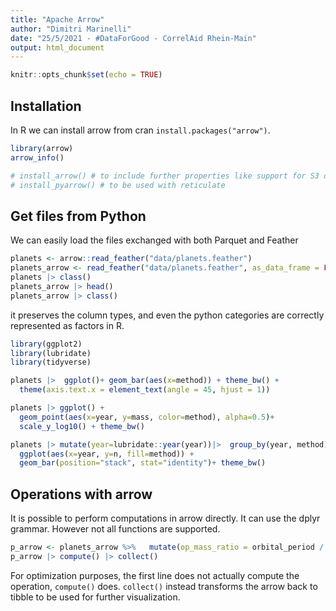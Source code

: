 ```yaml
---
title: "Apache Arrow"
author: "Dimitri Marinelli"
date: "25/5/2021 - #DataForGood - CorrelAid Rhein-Main"
output: html_document
---
```


```r
knitr::opts_chunk$set(echo = TRUE)
```

## Installation
In R we can install arrow from cran `install.packages("arrow")`. 
```r
library(arrow)
arrow_info()

# install_arrow() # to include further properties like support for S3 or compression
# install_pyarrow() # to be used with reticulate
```



## Get files from Python

We can easily load the files exchanged with both Parquet and Feather

```r
planets <- arrow::read_feather("data/planets.feather")
planets_arrow <- read_feather("data/planets.feather", as_data_frame = FALSE)
planets |> class()
planets_arrow |> head()
planets_arrow |> class()
```
it preserves the column types, and even the python categories are correctly 
represented as factors in R. 

```r
library(ggplot2)
library(lubridate)
library(tidyverse)

planets |>  ggplot()+ geom_bar(aes(x=method)) + theme_bw() +
  theme(axis.text.x = element_text(angle = 45, hjust = 1))

planets |> ggplot() + 
  geom_point(aes(x=year, y=mass, color=method), alpha=0.5)+
  scale_y_log10() + theme_bw()

planets |> mutate(year=lubridate::year(year))|>  group_by(year, method) |> count() |>
  ggplot(aes(x=year, y=n, fill=method)) + 
  geom_bar(position="stack", stat="identity")+ theme_bw()

```
## Operations with arrow
It is possible to perform computations in arrow directly. It can use the dplyr
grammar. However not all functions are supported. 

```r
p_arrow <- planets_arrow %>%   mutate(op_mass_ratio = orbital_period / mass)
p_arrow |> compute() |> collect()
```

For optimization purposes, the first line does not actually compute the operation,
`compute()` does. `collect()` instead transforms the arrow back to tibble to be used
for further visualization. 


